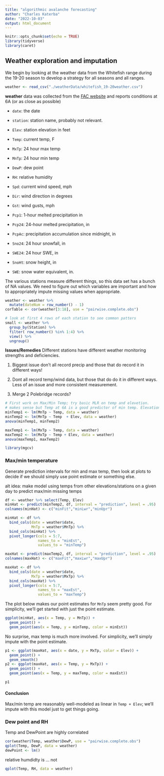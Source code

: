 ---
title: "algorithmic avalanche forecasting"
author: "Charles Katerba"
date: "2022-10-03"
output: html_document
---

```{r setup, include=T}
knitr::opts_chunk$set(echo = TRUE)
library(tidyverse)
library(caret)
```

## Weather exploration and imputation

We begin by looking at the weather data from the Whitefish range during the 19-20 season to develop a strategy for all seasons and all ranges. 

```{r}
weather <- read_csv("./weatherData/whitefish_19-20weather.csv") 
```

**weather** data was collected from the [FAC website](https://looper.avalanche.state.co.us/fac/) and reports conditions at 6A (or as close as possible)

- `date`: the date

- `station`: station name, probably not relevant. 

- `Elev`: station elevation in feet

- `Temp`: current temp, F

- `MxTp`: 24 hour max temp

- `MnTp`: 24 hour min temp

- `DewP`: dew point

- `RH`: relative humidity

- `Spd`: current wind speed, mph   

- `Dir`: wind direction in degrees      

- `Gst`: wind gusts, mph      

- `Pcp1`: 1-hour melted precipitation in

- `Pcp24`: 24-hour melted precipitation, in    

- `PcpAc`: precipitation accumulation since midnight, in

- `Sno24`: 24 hour snowfall, in

- `SWE24`: 24 hour SWE, in  

- `SnoHt`: snow height, in   

- `SWE`: snow water equivalent, in. 

The various stations measure different things, so this data set has a bunch of NA values. We need to figure out which variables are important and how to appropriately impute missing values when appropriate. 

```{r}
weather <- weather %>%
  mutate(dateNum = row_number() - 1)
corTable <- cor(weather[3:18], use = "pairwise.complete.obs")

# look at first 4 rows of each station to see common patters
small <- weather %>%
  group_by(Station) %>%
  filter( row_number() %in% 1:4) %>%
  view() %>%
  ungroup()
```

**Issues/Remedies** Different stations have different weather monitoring strengths and deficiencies.  

1. Biggest issue don't all record precip and those that do record it in different ways!

2. Dont all record temp/wind data, but those that do do it in different ways. Less of an issue and more consistent measurement. 

3. Merge 2 Polebridge records? 


```{r}
# First work on Max/Min Temp; try basic MLR on temp and elevetion.
# makes sense but Temp at 6A is a good predictor of min temp. Elevation helps too but not as much as you'd expect. 
minTemp1 <- lm(MnTp ~ Temp, data = weather)
minTemp2 <- lm(MnTp ~ Temp  + Elev, data = weather)
anova(minTemp1, minTemp2)

maxTemp1 <- lm(MxTp ~ Temp, data = weather)
maxTemp2 <- lm(MxTp ~ Temp + Elev, data = weather)
anova(maxTemp1, maxTemp2)

library(mgcv)


```

### Max/min temperature

Generate prediction intervals for min and max temp, then look at plots to decide if we should simply use point estimate or something else. 

alt idea: make model using temps from other elevations/stations on a given day to predict max/min missing temps 

```{r}
df <- weather %>% select(Temp, Elev)
minHat <- predict(minTemp2, df, interval = "prediction", level = .95) 
colnames(minHat) <- c("minFit","minLwr","minUpr")

minHat <- df %>%
  bind_cols(date = weather$date,
            MnTp = weather$MnTp) %>%
  bind_cols(minHat) %>%
  pivot_longer(cols = 5:7, 
               names_to = "minEst", 
               values_to = "minTemp")

maxHat <- predict(maxTemp2, df, interval = "prediction", level = .95)
colnames(maxHat) <- c("maxFit","maxLwr","maxUpr")

maxHat <- df %>%
  bind_cols(date = weather$date,
            MxTp = weather$MxTp) %>%
  bind_cols(maxHat) %>%
  pivot_longer(cols = 5:7, 
               names_to = "maxEst", 
               values_to = "maxTemp")
```

The plot below makes our point estimates for `MnTp` seem pretty good.  For simplicity, we'll get started with just the point estimate. 

```{r}
ggplot(minHat, aes(x = Temp, y = MnTp)) + 
  geom_point() + 
  geom_point(aes(x = Temp, y = minTemp, color = minEst))

```

No surprise, max temp is much more involved. For simplicity, we'll simply impute with the point estimate.

```{r}
p1 <- ggplot(maxHat, aes(x = date, y = MxTp, color = Elev)) + 
  geom_point() + 
  geom_smooth()
p2 <- ggplot(maxHat, aes(x = Temp, y = MxTp)) + 
  geom_point() + 
  geom_point(aes(x = Temp, y = maxTemp, color = maxEst))

p1
```

#### Conclusion

Max/min temp are reasonably well-modeled as linear in `Temp + Elev`; we'll impute with this model just to get things going.


### Dew point and RH

Temp and DewPoint are highly correlated

```{r}
cor(weather$Temp, weather$DewP, use = "pairwise.complete.obs")
qplot(Temp, DewP, data = weather)
dewPoint <- lm()
```

relative humdidty is ... not

```{r}
qplot(Temp, RH, data = weather)

```